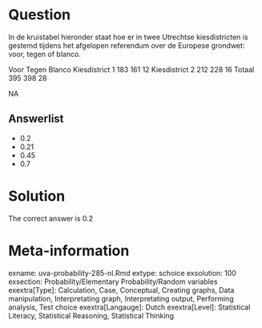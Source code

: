Question
========

In de kruistabel hieronder staat hoe er in twee Utrechtse kiesdistricten is gestemd tijdens het afgelopen referendum over de Europese grondwet: voor, tegen of blanco.

Voor Tegen Blanco
Kiesdistrict 1 183 161 12
Kiesdistrict 2 212 228 16
Totaal 395 398 28

NA

Answerlist
----------
* 0.2
* 0.21
* 0.45
* 0.7

Solution
========

The correct answer is  0.2

Meta-information
================
exname: uva-probability-285-nl.Rmd
extype: schoice
exsolution: 100
exsection: Probability/Elementary Probability/Random variables
exextra[Type]: Calculation, Case, Conceptual, Creating graphs, Data manipulation, Interpretating graph, Interpretating output, Performing analysis, Test choice
exextra[Langauge]: Dutch
exextra[Level]: Statistical Literacy, Statistical Reasoning, Statistical Thinking
